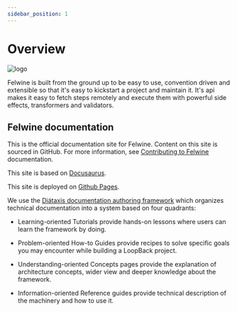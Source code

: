 ```yaml
---
sidebar_position: 1
---
```


# Overview



![logo](/img/icon_xs.svg)


Felwine is built from the ground up to be easy to use, convention driven and extensible so that it's easy to kickstart a project and maintain it. It's api makes it easy to fetch steps remotely and execute them with powerful side effects, transformers and validators.

## Felwine documentation
This is the official documentation site for Felwine. Content on this site is sourced in GitHub. For more information, see [Contributing to Felwine](./contributing.md) documentation.

This site is based on [Docusaurus](https://docusaurus.io).

This site is deployed on [Github Pages](https://pages.github.com).

We use the [Diátaxis documentation authoring framework](https://diataxis.fr) which organizes technical documentation into a system based on four quadrants:

- Learning-oriented Tutorials provide hands-on lessons where users can learn the framework by doing.

- Problem-oriented How-to Guides provide recipes to solve specific goals you may encounter while building a LoopBack project.

- Understanding-oriented Concepts pages provide the explanation of architecture concepts, wider view and deeper knowledge about the framework.

- Information-oriented Reference guides provide technical description of the machinery and how to use it.


